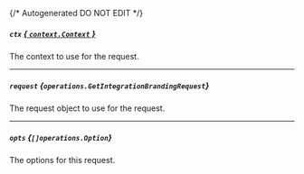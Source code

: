 {/* Autogenerated DO NOT EDIT  */}

##### `ctx` [*{ `context.Context` }*](https://pkg.go.dev/context#Context)
The context to use for the request.

---
##### `request` *{`operations.GetIntegrationBrandingRequest`}*
The request object to use for the request.
<Collapsible openLabel={Labels.showProperties} closeLabel={Labels.hideProperties}>
    <GetIntegrationBrandingRequest/>
</Collapsible>

---
##### `opts` *{`[]operations.Option`}*
The options for this request.


